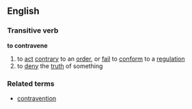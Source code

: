 ==English==
===Transitive verb===
'''to contravene'''
# to [[act]] [[contrary]] to an [[order]], or [[fail]] to [[conform]] to a [[regulation]]
# to [[deny]] the [[truth]] of something
===Related terms===
*[[contravention]]
